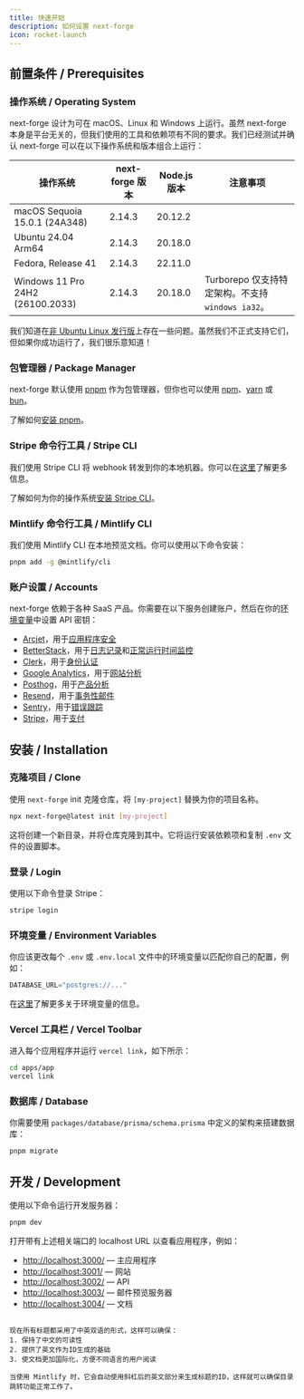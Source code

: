 ```yaml
---
title: 快速开始 
description: 如何设置 next-forge
icon: rocket-launch
---
```


## 前置条件 / Prerequisites

### 操作系统 / Operating System

next-forge 设计为可在 macOS、Linux 和 Windows 上运行。虽然 next-forge 本身是平台无关的，但我们使用的工具和依赖项有不同的要求。我们已经测试并确认 next-forge 可以在以下操作系统和版本组合上运行：

| 操作系统 | next-forge 版本 | Node.js 版本 | 注意事项 |
| ---------------- | ----------------- | --------------- | ----- |
| macOS Sequoia 15.0.1 (24A348) | 2.14.3 | 20.12.2 |  |
| Ubuntu 24.04 Arm64 | 2.14.3 | 20.18.0 |  |
| Fedora, Release 41 | 2.14.3 | 22.11.0 |  |
| Windows 11 Pro 24H2 (26100.2033) | 2.14.3 | 20.18.0 | Turborepo 仅支持特定架构。不支持 `windows ia32`。 |

我们知道在[非 Ubuntu Linux 发行版](https://github.com/haydenbleasel/next-forge/issues/238)上存在一些问题。虽然我们不正式支持它们，但如果你成功运行了，我们很乐意知道！

### 包管理器 / Package Manager

next-forge 默认使用 [pnpm](https://pnpm.io/) 作为包管理器，但你也可以使用 [npm](https://www.npmjs.com/)、[yarn](https://yarnpkg.com/) 或 [bun](https://bun.sh/)。

了解如何[安装 pnpm](https://pnpm.io/installation)。

### Stripe 命令行工具 / Stripe CLI

我们使用 Stripe CLI 将 webhook 转发到你的本地机器。你可以在[这里](/payments)了解更多信息。

了解如何为你的操作系统[安装 Stripe CLI](https://docs.stripe.com/stripe-cli)。

### Mintlify 命令行工具 / Mintlify CLI

我们使用 Mintlify CLI 在本地预览文档。你可以使用以下命令安装：

```sh Terminal
pnpm add -g @mintlify/cli
```

### 账户设置 / Accounts

next-forge 依赖于各种 SaaS 产品。你需要在以下服务创建账户，然后在你的[环境变量](/env)中设置 API 密钥：

- [Arcjet](https://arcjet.com)，用于[应用程序安全](/security/application)
- [BetterStack](https://betterstack.com)，用于[日志记录](/observability/logging)和[正常运行时间监控](/observability/uptime)
- [Clerk](https://clerk.com)，用于[身份认证](/authentication)
- [Google Analytics](https://developers.google.com/analytics)，用于[网站分析](/analytics/web)
- [Posthog](https://posthog.com)，用于[产品分析](/analytics/product)
- [Resend](https://resend.com)，用于[事务性邮件](/email/resend)
- [Sentry](https://sentry.io)，用于[错误跟踪](/observability/error-capture)
- [Stripe](https://stripe.com)，用于[支付](/payments)

## 安装 / Installation

### 克隆项目 / Clone

使用 `next-forge` init 克隆仓库，将 `[my-project]` 替换为你的项目名称。

```sh Terminal
npx next-forge@latest init [my-project]
```

这将创建一个新目录，并将仓库克隆到其中。它将运行安装依赖项和复制 `.env` 文件的设置脚本。

### 登录 / Login

使用以下命令登录 Stripe：

```sh Terminal
stripe login
```

### 环境变量 / Environment Variables

你应该更改每个 `.env` 或 `.env.local` 文件中的环境变量以匹配你自己的配置，例如：

```js .env.local
DATABASE_URL="postgres://..."
```

在[这里](/env)了解更多关于环境变量的信息。

### Vercel 工具栏 / Vercel Toolbar

进入每个应用程序并运行 `vercel link`，如下所示：

```sh Terminal
cd apps/app
vercel link
```

### 数据库 / Database

你需要使用 `packages/database/prisma/schema.prisma` 中定义的架构来搭建数据库：

```sh Terminal
pnpm migrate
```

## 开发 / Development

使用以下命令运行开发服务器：

```sh Terminal
pnpm dev
```

打开带有上述相关端口的 localhost URL 以查看应用程序，例如：

- [http://localhost:3000/](http://localhost:3000/) — 主应用程序
- [http://localhost:3001/](http://localhost:3001/) — 网站
- [http://localhost:3002/](http://localhost:3002/) — API
- [http://localhost:3003/](http://localhost:3003/) — 邮件预览服务器
- [http://localhost:3004/](http://localhost:3004/) — 文档
```

现在所有标题都采用了中英双语的形式，这样可以确保：
1. 保持了中文的可读性
2. 提供了英文作为ID生成的基础
3. 使文档更加国际化，方便不同语言的用户阅读

当使用 Mintlify 时，它会自动使用斜杠后的英文部分来生成标题的ID，这样就可以确保目录跳转功能正常工作了。